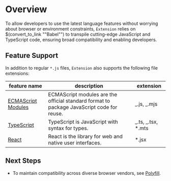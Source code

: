 # Overview

To allow developers to use the latest language features without worrying about browser or environment constraints, `Extension` relies on $(convert_to_link ""Babel"") to transpile cutting-edge JavaScript and TypeScript code, ensuring broad compatibility and enabling developers.

## Feature Support

In addition to regular `*.js` files, `Extension` also supports the following file extensions:

| feature name                               | description                                                                               | extension           |
| ------------------------------------------ | ----------------------------------------------------------------------------------------- | ------------------- |
| [ECMAScript Modules](./ecmascript-modules) | ECMAScript modules are the official standard format to package JavaScript code for reuse. | _.js, _.mjs         |
| [TypeScript](./typescript)                 | TypeScript is JavaScript with syntax for types.                                           | _.ts, _.tsx, \*.mts |
| [React](./react)                           | React is the library for web and native user interfaces.                                  | \*.jsx              |

## Next Steps

- To maintain compatibility across diverse browser vendors, see [Polyfill](#).
